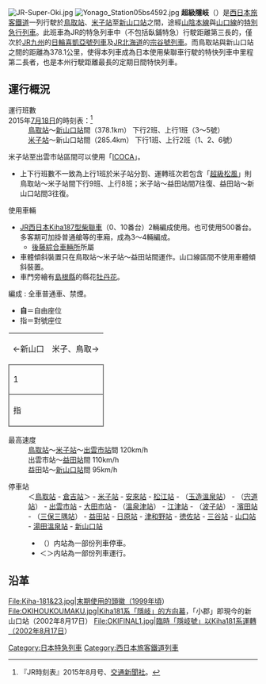 {{Unreferenced|time=2014-07-30T01:45:19+00:00}}
[[File:JR-Super-Oki.jpg|thumb]]
[[File:Yonago_Station05bs4592.jpg|thumb]]
'''超級隱岐'''（{{jpn|j=スーパーおき|rm=Sūpā oki}}）是[[西日本旅客鐵道|西日本旅客鐵道]]一列行駛於[[鳥取站|鳥取站]]、[[米子站|米子站]]至[[新山口站|新山口站]]之間，途經[[山陰本線|山陰本線]]與[[山口線|山口線]]的[[特別急行列車|特別急行列車]]。此班車為JR的特急列車中（不包括臥鋪特急）行駛距離第三長的，僅次於[[JR九州|JR九州]]的[[日輪號、日向號列車|日輪喜凱亞號列車]]及[[JR北海道|JR北海道]]的[[宗谷號列車|宗谷號列車]]。而鳥取站與新山口站之間的距離為378.1公里，使得本列車成為日本使用柴聯車行駛的特快列車中里程第二長者，也是本州行駛距離最長的定期日間特快列車。

==運行概況==
;運行班數
;2015年[[7月18日|7月18日]]的時刻表：<ref>『JR時刻表』2015年8月号、[[交通新聞社|交通新聞社]]。</ref>
:[[鳥取站|鳥取站]]～[[新山口站|新山口站]]間（378.1km） 下行2班、上行1班（3～5號）
:[[米子站|米子站]]～新山口站間（285.4km） 下行1班、上行2班（1、2、6號）
米子站至出雲市站區間可以使用「[[ICOCA|ICOCA]]」。
*上下行班數不一致為上行1班於米子站分割、運轉班次若包含「[[松風_(列車)|超級松風]]」則鳥取站～米子站間下行9班、上行8班；米子站～益田站間7往復、益田站～新山口站間3往復。<!--「スーパーまつかぜ」のうち、上り1本が2編成併結。-->

;使用車輛
*[[JR西日本KiHa_187型柴聯車|JR西日本Kiha187型柴聯車]]（0、10番台）2輛編成使用。也可使用500番台。多客期可加掛普通艙等的車廂，成為3～4輛編成。
**[[後藤綜合車輛所|後藤綜合車輛所]]所屬
*車體傾斜裝置只在鳥取站～米子站～益田站間運作。山口線區間不使用車體傾斜裝置。
*車門旁繪有[[島根縣|島根縣]]的縣花[[牡丹花|牡丹花]]。
;編成 : 全車普通車、禁煙。
*'''自'''＝自由座位
*指＝對號座位

{|border=0 cellspacing=0 cellpadding=1 algn=center
|-
|colspan="2"|←新山口　米子、鳥取→
|-
|style="border-top:solid 2px gray; border-left:solid 2px gray; border-right:solid 2px gray;"|1
|style="border-top:solid 2px gray; border-right:solid 2px gray;"|2
|-
|style="border-top:solid 2px gray; border-left:solid 2px gray; border-bottom:solid 2px gray; border-right:solid 2px gray;"|指
|style="border-top:solid 2px gray; border-bottom:solid 2px gray; border-right:solid 2px gray;"|'''自'''
|}

<references />

;最高速度
:[[鳥取站|鳥取站]]～[[米子站|米子站]]～[[出雲市站|出雲市站]]間 120km/h
:出雲市站～[[益田站_(日本)|益田站]]間 110km/h
:益田站～[[新山口站|新山口站]]間 95km/h

;停車站
:＜[[鳥取站|鳥取站]] - [[倉吉站|倉吉站]]＞ - [[米子站|米子站]] - [[安來站|安來站]] - [[松江站_(日本)|松江站]] - （[[玉造溫泉站|玉造溫泉站]]） - （[[宍道站|宍道站]]） - [[出雲市站|出雲市站]] - [[大田市站|大田市站]] - （[[溫泉津站|溫泉津站]]） - [[江津站|江津站]] - （[[波子站|波子站]]） - [[濱田站|濱田站]] - （[[三保三隅站|三保三隅站]]） - [[益田站_(日本)|益田站]] - [[日原站|日原站]] - [[津和野站|津和野站]] - [[徳佐站|徳佐站]] - [[三谷站_(山口縣)|三谷站]] - [[山口站_(山口縣)|山口站]] - [[湯田溫泉站|湯田溫泉站]] - [[新山口站|新山口站]]
:*（）内站為一部份列車停車。
:*＜＞内站為一部份列車運行。

==沿革==
<gallery>
File:Kiha-181&23.jpg|末期使用的頭徽（1999年頃）
File:OKIHOUKOUMAKU.jpg|Kiha181系「隱岐」的方向幕，「小郡」即現今的新山口站（2002年8月17日）
File:OKIFINAL1.jpg|臨時「隱岐號」以Kiha181系運轉（2002年8月17日）
</gallery>
{{陰陽連接優等列車}}
{{DEFAULTSORT:Oki}}
[[Category:日本特急列車|Category:日本特急列車]]
[[Category:西日本旅客鐵道列車|Category:西日本旅客鐵道列車]]